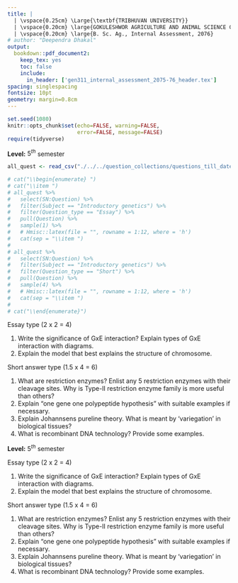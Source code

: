 ```yaml
---
title: | 
  | \vspace{0.25cm} \Large{\textbf{TRIBHUVAN UNIVERSITY}}
  | \vspace{0.20cm} \large{GOKULESHWOR AGRICULTURE AND ANIMAL SCIENCE COLLEGE}
  | \vspace{0.20cm} \large{B. Sc. Ag., Internal Assessment, 2076}
# author: "Deependra Dhakal"
output: 
  bookdown::pdf_document2:
    keep_tex: yes
    toc: false
    include:
      in_header: ['gen311_internal_assessment_2075-76_header.tex']
spacing: singlespacing
fontsize: 10pt
geometry: margin=0.8cm
---
```


```r
set.seed(1080)
knitr::opts_chunk$set(echo=FALSE, warning=FALSE, 
                      error=FALSE, message=FALSE)
require(tidyverse)
```

\begingroup
  <!-- \centering -->
  \makebox[4.2cm][l]{\textbf{Subject: Genetics of Populations}}
  \hspace{0.5\textwidth}
  \makebox[1.8cm][r]{\textbf{FM: 10}}
  \par
\endgroup

\begingroup
  <!-- \centering -->
  \makebox[4.2cm][l]{\textbf{Time: 60 Minutes}}
  \hspace{0.5\textwidth}
  \makebox[1.8cm][r]{\textbf{PM: 4}}
  \par
\endgroup

**Level:** $5^{th}$ semester

\textbf{Answer all questions.}

```r
all_quest <- read_csv("./../../question_collections/questions_till_date.csv", skip = 1)

# cat("\\begin{enumerate} ")
# cat("\\item ")
# all_quest %>%
#   select(SN:Question) %>%
#   filter(Subject == "Introductory genetics") %>%
#   filter(Question_type == "Essay") %>% 
#   pull(Question) %>%
#   sample(1) %>% 
#   # Hmisc::latex(file = "", rowname = 1:12, where = 'h')
#   cat(sep = "\\item ")
# 
# all_quest %>%
#   select(SN:Question) %>%
#   filter(Subject == "Introductory genetics") %>%
#   filter(Question_type == "Short") %>% 
#   pull(Question) %>%
#   sample(4) %>% 
#   # Hmisc::latex(file = "", rowname = 1:12, where = 'h')
#   cat(sep = "\\item ")
# 
# cat("\\end{enumerate}")

```

Essay type (2 x 2 = 4)

1. Write the significance of GxE interaction? Explain types of GxE interaction with diagrams.
2. Explain the model that best explains the structure of chromosome.

Short answer type (1.5 x 4 = 6)

1. What are restriction enzymes? Enlist any 5 restriction enzymes with their cleavage sites. Why is Type-II restriction enzyme family is more useful than others?
2. Explain "one gene one polypeptide hypothesis" with suitable examples if necessary.
3. Explain Johannsens pureline theory. What is meant by 'variegation' in biological tissues?
4. What is recombinant DNA technology? Provide some examples.

\vspace{2cm}

\begingroup
  <!-- \centering -->
  \makebox[4.2cm][l]{\textbf{Subject: Genetics of Populations}}
  \hspace{0.5\textwidth}
  \makebox[1.8cm][r]{\textbf{FM: 10}}
  \par
\endgroup

\begingroup
  <!-- \centering -->
  \makebox[4.2cm][l]{\textbf{Time: 60 Minutes}}
  \hspace{0.5\textwidth}
  \makebox[1.8cm][r]{\textbf{PM: 4}}
  \par
\endgroup

**Level:** $5^{th}$ semester

\textbf{Answer all questions.}

Essay type (2 x 2 = 4)

1. Write the significance of GxE interaction? Explain types of GxE interaction with diagrams.
2. Explain the model that best explains the structure of chromosome.

Short answer type (1.5 x 4 = 6)

1. What are restriction enzymes? Enlist any 5 restriction enzymes with their cleavage sites. Why is Type-II restriction enzyme family is more useful than others?
2. Explain "one gene one polypeptide hypothesis" with suitable examples if necessary.
3. Explain Johannsens pureline theory. What is meant by 'variegation' in biological tissues?
4. What is recombinant DNA technology? Provide some examples.